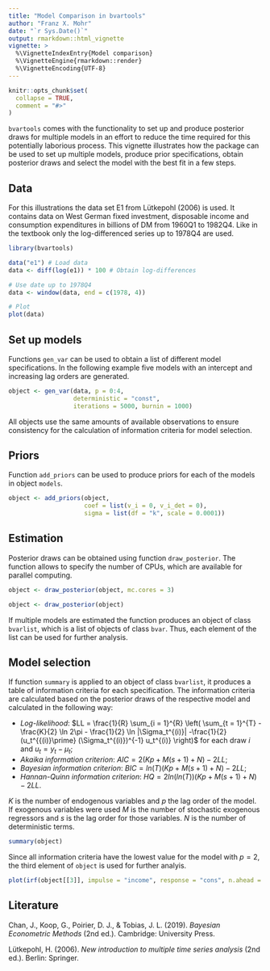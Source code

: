 ```yaml
---
title: "Model Comparison in bvartools"
author: "Franz X. Mohr"
date: "`r Sys.Date()`"
output: rmarkdown::html_vignette
vignette: >
  %\VignetteIndexEntry{Model comparison}
  %\VignetteEngine{rmarkdown::render}
  %\VignetteEncoding{UTF-8}
---
```


```r
knitr::opts_chunk$set(
  collapse = TRUE,
  comment = "#>"
)
```

`bvartools` comes with the functionality to set up and produce posterior draws for multiple models in an effort to reduce the time required for this potentially laborious process. This vignette illustrates how the package can be used to set up multiple models, produce prior specifications, obtain posterior draws and select the model with the best fit in a few steps.

## Data

For this illustrations the data set E1 from Lütkepohl (2006) is used. It contains data on West German fixed investment, disposable income and consumption expenditures in billions of DM from 1960Q1 to 1982Q4. Like in the textbook only the log-differenced series up to 1978Q4 are used.


```r
library(bvartools)

data("e1") # Load data
data <- diff(log(e1)) * 100 # Obtain log-differences

# Use date up to 1978Q4
data <- window(data, end = c(1978, 4))

# Plot
plot(data)
```

## Set up models

Functions `gen_var` can be used to obtain a list of different model specifications. In the following example five models with an intercept and increasing lag orders are generated.

```r
object <- gen_var(data, p = 0:4,
                  deterministic = "const",
                  iterations = 5000, burnin = 1000)
```

All objects use the same amounts of available observations to ensure consistency for the calculation of information criteria for model selection.

## Priors

Function `add_priors` can be used to produce priors for each of the models in object `models`.

```r
object <- add_priors(object,
                     coef = list(v_i = 0, v_i_det = 0),
                     sigma = list(df = "k", scale = 0.0001))
```

## Estimation

Posterior draws can be obtained using function `draw_posterior`. The function allows to specify the number of CPUs, which are available for parallel computing.

```r
object <- draw_posterior(object, mc.cores = 3)
```
```r
object <- draw_posterior(object)
```

If multiple models are estimated the function produces an object of class `bvarlist`, which is a list of objects of class `bvar`. Thus, each element of the list can be used for further analysis.

## Model selection

If function `summary` is applied to an object of class `bvarlist`, it produces a table of information criteria for each specification. The information criteria are calculated based on the posterior draws of the respective model and calculated in the following way:

* *Log-likelihood*: $LL = \frac{1}{R} \sum_{i = 1}^{R} \left( \sum_{t = 1}^{T} -\frac{K}{2} \ln 2\pi - \frac{1}{2} \ln |\Sigma_t^{(i)}| -\frac{1}{2} (u_t^{{(i)}\prime} (\Sigma_t^{(i)})^{-1} u_t^{(i)} \right)$ for each draw $i$ and $u_t = y_t - \mu_t$;
* *Akaika information criterion*: $AIC = 2 (Kp + M (s + 1) + N) - 2 LL$;
* *Bayesian information criterion*: $BIC =  ln(T) (Kp + M (s + 1) + N) - 2 LL$;
* *Hannan-Quinn information criterion*: $HQ = 2 ln(ln(T)) (Kp + M (s + 1) + N) - 2 LL$.

$K$ is the number of endogenous variables and $p$ the lag order of the model. If exogenous variables were used $M$ is the number of stochastic exogenous regressors and $s$ is the lag order for those variables. $N$ is the number of deterministic terms.

```r
summary(object)
```

Since all information criteria have the lowest value for the model with $p = 2$, the third element of `object` is used for further analyis.

```r
plot(irf(object[[3]], impulse = "income", response = "cons", n.ahead = 10))
```

## Literature

Chan, J., Koop, G., Poirier, D. J., & Tobias, J. L. (2019). *Bayesian Econometric Methods* (2nd ed.). Cambridge: University Press.

Lütkepohl, H. (2006). *New introduction to multiple time series analysis* (2nd ed.). Berlin: Springer.
